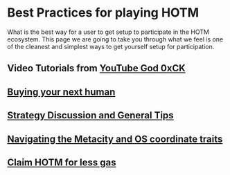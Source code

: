 
# Best Practices for playing HOTM

What is the best way for a user to get setup to participate in the HOTM ecosystem. 
This page we are going to take you through what we feel is one of the cleanest and simplest ways to get yourself setup for participation.

## Video Tutorials from [YouTube God 0xCK](https://www.youtube.com/channel/UCDQ_cLNINBP1V1au_ktXy3A)

## [Buying your next human](https://www.youtube.com/watch?v=02vukvd7PK0)

## [Strategy Discussion and General Tips](https://www.youtube.com/watch?v=w5YFl1ENpQU)

## [Navigating the Metacity and OS coordinate traits](https://www.youtube.com/watch?v=-9T2-KWVJ9E)

## [Claim HOTM for less gas](https://www.youtube.com/watch?v=lgtGERy9yHk)
